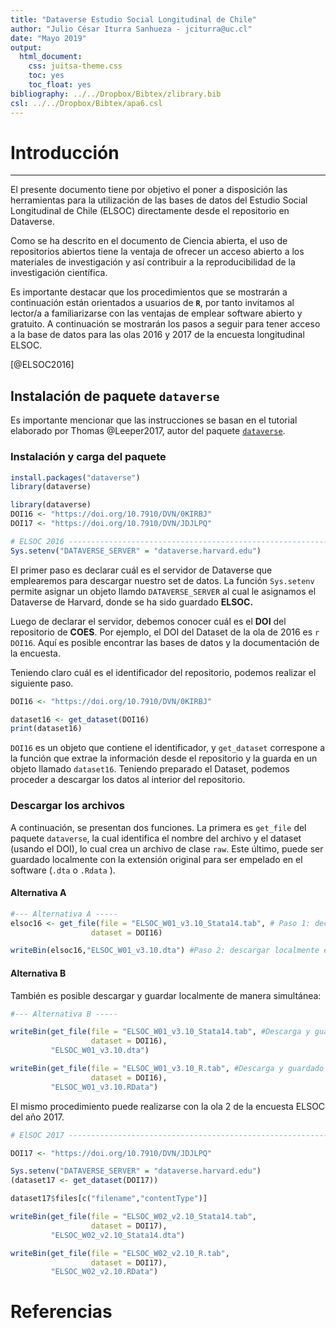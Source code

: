 ```yaml
---
title: "Dataverse Estudio Social Longitudinal de Chile"
author: "Julio César Iturra Sanhueza - jciturra@uc.cl"
date: "Mayo 2019"
output:
  html_document: 
    css: juitsa-theme.css
    toc: yes
    toc_float: yes
bibliography: ../../Dropbox/Bibtex/zlibrary.bib
csl: ../../Dropbox/Bibtex/apa6.csl
---
```


# Introducción

***

El presente documento tiene por objetivo el poner a disposición las herramientas para la utilización de las bases de datos del Estudio Social Longitudinal de Chile (ELSOC) directamente desde el repositorio en Dataverse.

Como se ha descrito en el documento de Ciencia abierta, el uso de repositorios abiertos tiene la ventaja de ofrecer un acceso abierto a los materiales de investigación y así contribuir a la reproducibilidad de la investigación científica. 

Es importante destacar que los procedimientos que se mostrarán a continuación están orientados a usuarios de **`R`**, por tanto invitamos al lector/a a familiarizarse con las ventajas de emplear software abierto y gratuito. A continuación se mostrarán los pasos a seguir para tener acceso a la base de datos para las olas 2016 y 2017 de la encuesta longitudinal ELSOC.

[@ELSOC2016]

## Instalación de paquete `dataverse`

Es importante mencionar que las instrucciones se basan en el tutorial elaborado por Thomas @Leeper2017, autor del paquete [`dataverse`](https://cran.r-project.org/web/packages/dataverse/index.html).

### Instalación y carga del paquete
```r
install.packages("dataverse")
library(dataverse)
```

```r
library(dataverse)
DOI16 <- "https://doi.org/10.7910/DVN/0KIRBJ"
DOI17 <- "https://doi.org/10.7910/DVN/JDJLPQ"
```


```r

# ELSOC 2016 --------------------------------------------------------------
Sys.setenv("DATAVERSE_SERVER" = "dataverse.harvard.edu")
```

El primer paso es declarar cuál es el servidor de Dataverse que emplearemos para descargar nuestro set de datos. La función `Sys.setenv` permite asignar un objeto llamdo `DATAVERSE_SERVER` al cual le asignamos el Dataverse de Harvard, donde se ha sido guardado **ELSOC.**

Luego de declarar el servidor, debemos conocer cuál es el **DOI** del repositorio de **COES**. Por ejemplo, el DOI del Dataset de la ola de 2016 es `r DOI16`. Aquí es posible encontrar las bases de datos y la documentación de la encuesta.

Teniendo claro cuál es el identificador del repositorio, podemos realizar el siguiente paso.     

```r
DOI16 <- "https://doi.org/10.7910/DVN/0KIRBJ"

dataset16 <- get_dataset(DOI16)
print(dataset16)
```

`DOI16` es un objeto que contiene el identificador, y `get_dataset` correspone a la función que extrae la información desde el repositorio y la guarda en un objeto llamado `dataset16`. Teniendo preparado el Dataset, podemos proceder a descargar los datos al interior del repositorio.


### Descargar los archivos

A continuación, se presentan dos funciones. La primera es `get_file` del paquete `dataverse`, la cual identifica el nombre del archivo y el dataset (usando el DOI), lo cual crea un archivo de clase `raw`. Este último, puede ser guardado localmente con la extensión original para ser empelado en el software (`.dta` o `.Rdata` ).

#### Alternativa A
```r
#--- Alternativa A -----
elsoc16 <- get_file(file = "ELSOC_W01_v3.10_Stata14.tab", # Paso 1: declarar base de datos y descargar
                  dataset = DOI16)

writeBin(elsoc16,"ELSOC_W01_v3.10.dta") #Paso 2: descargar localmente el archivo en su respectiva extensión

```

#### Alternativa B

También es posible descargar y guardar localmente de manera simultánea:

```r
#--- Alternativa B -----

writeBin(get_file(file = "ELSOC_W01_v3.10_Stata14.tab", #Descarga y guardado local en .dta
                  dataset = DOI16), 
         "ELSOC_W01_v3.10.dta")

writeBin(get_file(file = "ELSOC_W01_v3.10_R.tab", #Descarga y guardado local en .RData
                  dataset = DOI16), 
         "ELSOC_W01_v3.10.RData")
```

El mismo procedimiento puede realizarse con la ola 2 de la encuesta ELSOC del año 2017. 

```r
# ElSOC 2017 --------------------------------------------------------------

DOI17 <- "https://doi.org/10.7910/DVN/JDJLPQ"

Sys.setenv("DATAVERSE_SERVER" = "dataverse.harvard.edu")
(dataset17 <- get_dataset(DOI17))

dataset17$files[c("filename","contentType")]

```

```r
writeBin(get_file(file = "ELSOC_W02_v2.10_Stata14.tab", 
                  dataset = DOI17), 
         "ELSOC_W02_v2.10_Stata14.dta")

writeBin(get_file(file = "ELSOC_W02_v2.10_R.tab", 
                  dataset = DOI17), 
         "ELSOC_W02_v2.10.RData")
```

# Referencias 
